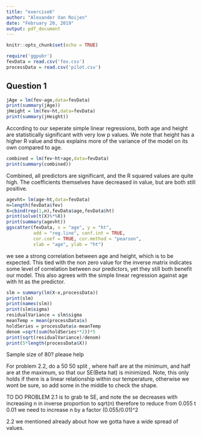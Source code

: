 ```yaml
---
title: "exercise6"
author: "Alexander Van Roijen"
date: "February 20, 2019"
output: pdf_document
---
```


```r
knitr::opts_chunk$set(echo = TRUE)
```

```r
require('ggpubr')
fevData = read.csv('fev.csv')
processData = read.csv('pilot.csv')
```
## Question 1

```r
jAge = lm(fev~age,data=fevData)
print(summary(jAge))
jHeight = lm(fev~ht,data=fevData)
print(summary(jHeight))
```

According to our seperate simple linear regressions, both age and height are statistically significant with very low p values.
We note that height has a higher R value and thus explains more of the variance of the model on its own compared to age.

```r
combined = lm(fev~ht+age,data=fevData)
print(summary(combined))
```

Combined, all predictors are significant, and the R squared values are quite high. The coefficients themselves have decreased in value, but are both still positive.

```r
agevht= lm(age~ht,data=fevData)
n=length(fevData$fev)
X=cbind(rep(1,n),fevData$age,fevData$ht)
print(solve(t(X)%*%X))
print(summary(agevht))
ggscatter(fevData, x = "age", y = "ht", 
          add = "reg.line", conf.int = TRUE, 
          cor.coef = TRUE, cor.method = "pearson",
          xlab = "age", ylab = "ht")
```

we see a strong correlation between age and height, which is to be expected. This tied with the non zero value for the inverse matrix indicates some level of correlation between our predictors, yet they still both benefit our model. This also agrees with the simple linear regression against age with ht as the predictor.

```r
slm = summary(lm(X~x,processData))
print(slm)
print(names(slm))
print(slm$sigma)
residualVariance = slm$sigma
meanTemp = mean(processData$x)
holdSeries = processData$x-meanTemp
denom =sqrt(sum(holdSeries**2))*5
print(sqrt(residualVariance)/denom)
print(5*length(processData$X))
```

Sample size of 80? please help

For problem 2.2, do a 50 50 split , where half are at the minimum, and half are at the maximum, so that our SE(Beta hat) is minimized.
Note, this only holds if there is a linear relationship within our temperature, otherwise we wont be sure, so add some in the middle to check the shape.




TO DO PROBLEM 2.1 is to grab te SE, and note the se decreases with increasing n in inverse proportion to sqrt(n) therefore to reduce from 0.055 t 0.01 we need to increase n by a factor (0.055/0.01)^2

2.2 we mentioned already about how we gotta have a wide spread of values.
